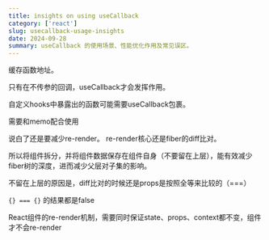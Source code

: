 ```yaml
---
title: insights on using useCallback
category: ['react']
slug: usecallback-usage-insights
date: 2024-09-28
summary: useCallback 的使用场景、性能优化作用及常见误区。
---
```


缓存函数地址。

只有在不传参的回调，useCallback才会发挥作用。

自定义hooks中暴露出的函数可能需要useCallback包裹。



需要和memo配合使用

说白了还是要减少re-render。
re-render核心还是fiber的diff比对。



所以将组件拆分，并将组件数据保存在组件自身（不要留在上层），能有效减少fiber树的深度，进而减少父层对子集的影响。



不留在上层的原因是，diff比对的时候还是props是按照全等来比较的（===）

`{} === {}` 的结果都是false

React组件的re-render机制，需要同时保证state、props、context都不变，组件才不会re-render


